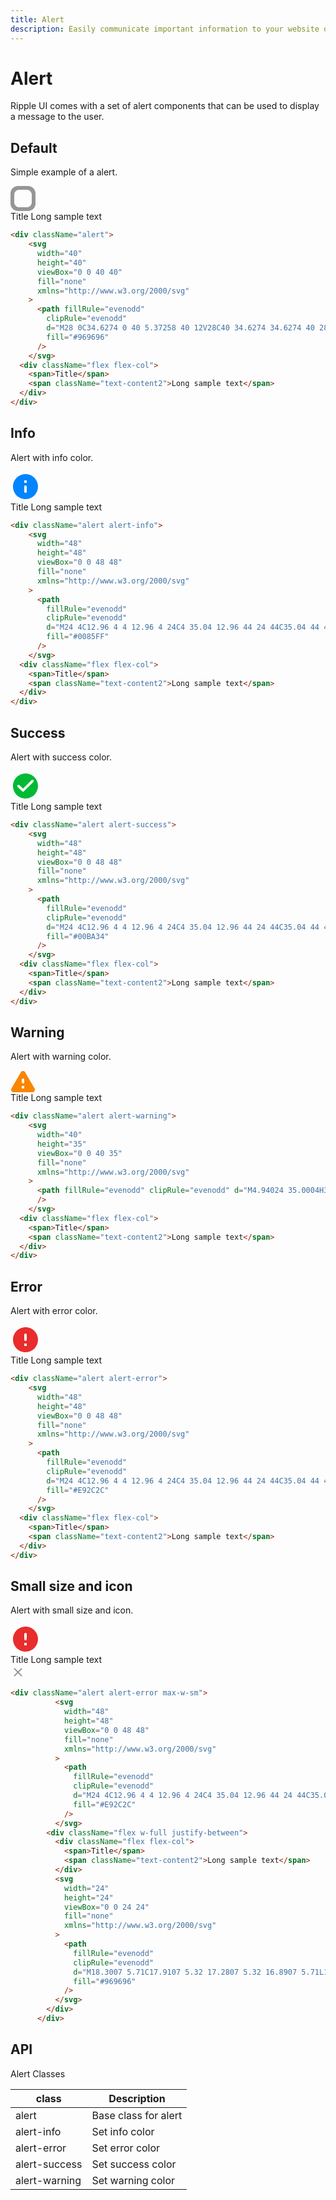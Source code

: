 ```yaml
---
title: Alert
description: Easily communicate important information to your website or application users with customizable alerts.
---
```


# Alert

Ripple UI comes with a set of alert components that can be used to display a message to the user.

## Default

Simple example of a alert.

<div className="alert">
    <svg
      width="40"
      height="40"
      viewBox="0 0 40 40"
      fill="none"
      xmlns="http://www.w3.org/2000/svg"
    >
      <path fillRule="evenodd"
        clipRule="evenodd"
        d="M28 0C34.6274 0 40 5.37258 40 12V28C40 34.6274 34.6274 40 28 40H12C5.37258 40 0 34.6274 0 28V12C0 5.37258 5.37258 0 12 0H28ZM26 6H14C9.71561 6 6.21784 9.36794 6.00979 13.6007L6 14V26C6 30.2844 9.36794 33.7822 13.6007 33.9902L14 34H26C30.2844 34 33.7822 30.6321 33.9902 26.3993L34 26V14C34 9.71561 30.6321 6.21784 26.3993 6.00979L26 6Z"
        fill="#969696"
      />
    </svg>
  <div className="flex flex-col">
    <span>Title</span>
    <span className="text-content2">Long sample text</span>
  </div>
</div>

```html
<div className="alert">
    <svg
      width="40"
      height="40"
      viewBox="0 0 40 40"
      fill="none"
      xmlns="http://www.w3.org/2000/svg"
    >
      <path fillRule="evenodd"
        clipRule="evenodd"
        d="M28 0C34.6274 0 40 5.37258 40 12V28C40 34.6274 34.6274 40 28 40H12C5.37258 40 0 34.6274 0 28V12C0 5.37258 5.37258 0 12 0H28ZM26 6H14C9.71561 6 6.21784 9.36794 6.00979 13.6007L6 14V26C6 30.2844 9.36794 33.7822 13.6007 33.9902L14 34H26C30.2844 34 33.7822 30.6321 33.9902 26.3993L34 26V14C34 9.71561 30.6321 6.21784 26.3993 6.00979L26 6Z"
        fill="#969696"
      />
    </svg>
  <div className="flex flex-col">
    <span>Title</span>
    <span className="text-content2">Long sample text</span>
  </div>
</div>
```

## Info

Alert with info color.

<div className="alert alert-info">
    <svg
      width="48"
      height="48"
      viewBox="0 0 48 48"
      fill="none"
      xmlns="http://www.w3.org/2000/svg"
    >
      <path
        fillRule="evenodd"
        clipRule="evenodd"
        d="M24 4C12.96 4 4 12.96 4 24C4 35.04 12.96 44 24 44C35.04 44 44 35.04 44 24C44 12.96 35.04 4 24 4ZM24 34C22.9 34 22 33.1 22 32V24C22 22.9 22.9 22 24 22C25.1 22 26 22.9 26 24V32C26 33.1 25.1 34 24 34ZM26 18H22V14H26V18Z"
        fill="#0085FF"
      />
    </svg>
  <div className="flex flex-col">
    <span>Title</span>
    <span className="text-content2">Long sample text</span>
  </div>
</div>

```html
<div className="alert alert-info">
    <svg
      width="48"
      height="48"
      viewBox="0 0 48 48"
      fill="none"
      xmlns="http://www.w3.org/2000/svg"
    >
      <path
        fillRule="evenodd"
        clipRule="evenodd"
        d="M24 4C12.96 4 4 12.96 4 24C4 35.04 12.96 44 24 44C35.04 44 44 35.04 44 24C44 12.96 35.04 4 24 4ZM24 34C22.9 34 22 33.1 22 32V24C22 22.9 22.9 22 24 22C25.1 22 26 22.9 26 24V32C26 33.1 25.1 34 24 34ZM26 18H22V14H26V18Z"
        fill="#0085FF"
      />
    </svg>
  <div className="flex flex-col">
    <span>Title</span>
    <span className="text-content2">Long sample text</span>
  </div>
</div>
```

## Success

Alert with success color.

<div className="alert alert-success">
    <svg
      width="48"
      height="48"
      viewBox="0 0 48 48"
      fill="none"
      xmlns="http://www.w3.org/2000/svg"
    >
      <path
        fillRule="evenodd"
        clipRule="evenodd"
        d="M24 4C12.96 4 4 12.96 4 24C4 35.04 12.96 44 24 44C35.04 44 44 35.04 44 24C44 12.96 35.04 4 24 4ZM18.58 32.58L11.4 25.4C10.62 24.62 10.62 23.36 11.4 22.58C12.18 21.8 13.44 21.8 14.22 22.58L20 28.34L33.76 14.58C34.54 13.8 35.8 13.8 36.58 14.58C37.36 15.36 37.36 16.62 36.58 17.4L21.4 32.58C20.64 33.36 19.36 33.36 18.58 32.58Z"
        fill="#00BA34"
      />
    </svg>
  <div className="flex flex-col">
    <span>Title</span>
    <span className="text-content2">Long sample text</span>
  </div>
</div>

```html
<div className="alert alert-success">
    <svg
      width="48"
      height="48"
      viewBox="0 0 48 48"
      fill="none"
      xmlns="http://www.w3.org/2000/svg"
    >
      <path
        fillRule="evenodd"
        clipRule="evenodd"
        d="M24 4C12.96 4 4 12.96 4 24C4 35.04 12.96 44 24 44C35.04 44 44 35.04 44 24C44 12.96 35.04 4 24 4ZM18.58 32.58L11.4 25.4C10.62 24.62 10.62 23.36 11.4 22.58C12.18 21.8 13.44 21.8 14.22 22.58L20 28.34L33.76 14.58C34.54 13.8 35.8 13.8 36.58 14.58C37.36 15.36 37.36 16.62 36.58 17.4L21.4 32.58C20.64 33.36 19.36 33.36 18.58 32.58Z"
        fill="#00BA34"
      />
    </svg>
  <div className="flex flex-col">
    <span>Title</span>
    <span className="text-content2">Long sample text</span>
  </div>
</div>

```

## Warning

Alert with warning color.

<div className="alert alert-warning">
    <svg
      width="40"
      height="35"
      viewBox="0 0 40 35"
      fill="none"
      xmlns="http://www.w3.org/2000/svg"
    >
      <path fillRule="evenodd" clipRule="evenodd" d="M4.94024 35.0004H35.0602C38.1402 35.0004 40.0602 31.6604 38.5202 29.0004L23.4602 2.98035C21.9202 0.320352 18.0802 0.320352 16.5402 2.98035L1.48024 29.0004C-0.0597576 31.6604 1.86024 35.0004 4.94024 35.0004ZM20.0002 21.0004C18.9002 21.0004 18.0002 20.1004 18.0002 19.0004V15.0004C18.0002 13.9004 18.9002 13.0004 20.0002 13.0004C21.1002 13.0004 22.0002 13.9004 22.0002 15.0004V19.0004C22.0002 20.1004 21.1002 21.0004 20.0002 21.0004ZM22.0002 29.0004H18.0002V25.0004H22.0002V29.0004Z" fill="#F98600"
      />
    </svg>
  <div className="flex flex-col">
    <span>Title</span>
    <span className="text-content2">Long sample text</span>
  </div>
</div>

```html
<div className="alert alert-warning">
    <svg
      width="40"
      height="35"
      viewBox="0 0 40 35"
      fill="none"
      xmlns="http://www.w3.org/2000/svg"
    >
      <path fillRule="evenodd" clipRule="evenodd" d="M4.94024 35.0004H35.0602C38.1402 35.0004 40.0602 31.6604 38.5202 29.0004L23.4602 2.98035C21.9202 0.320352 18.0802 0.320352 16.5402 2.98035L1.48024 29.0004C-0.0597576 31.6604 1.86024 35.0004 4.94024 35.0004ZM20.0002 21.0004C18.9002 21.0004 18.0002 20.1004 18.0002 19.0004V15.0004C18.0002 13.9004 18.9002 13.0004 20.0002 13.0004C21.1002 13.0004 22.0002 13.9004 22.0002 15.0004V19.0004C22.0002 20.1004 21.1002 21.0004 20.0002 21.0004ZM22.0002 29.0004H18.0002V25.0004H22.0002V29.0004Z" fill="#F98600"
      />
    </svg>
  <div className="flex flex-col">
    <span>Title</span>
    <span className="text-content2">Long sample text</span>
  </div>
</div>
```

## Error

Alert with error color.

<div className="alert alert-error">
    <svg
      width="48"
      height="48"
      viewBox="0 0 48 48"
      fill="none"
      xmlns="http://www.w3.org/2000/svg"
    >
      <path
        fillRule="evenodd"
        clipRule="evenodd"
        d="M24 4C12.96 4 4 12.96 4 24C4 35.04 12.96 44 24 44C35.04 44 44 35.04 44 24C44 12.96 35.04 4 24 4ZM24 26C22.9 26 22 25.1 22 24V16C22 14.9 22.9 14 24 14C25.1 14 26 14.9 26 16V24C26 25.1 25.1 26 24 26ZM26 34H22V30H26V34Z"
        fill="#E92C2C"
      />
    </svg>
  <div className="flex flex-col">
    <span>Title</span>
    <span className="text-content2">Long sample text</span>
  </div>
</div>

```html
<div className="alert alert-error">
    <svg
      width="48"
      height="48"
      viewBox="0 0 48 48"
      fill="none"
      xmlns="http://www.w3.org/2000/svg"
    >
      <path
        fillRule="evenodd"
        clipRule="evenodd"
        d="M24 4C12.96 4 4 12.96 4 24C4 35.04 12.96 44 24 44C35.04 44 44 35.04 44 24C44 12.96 35.04 4 24 4ZM24 26C22.9 26 22 25.1 22 24V16C22 14.9 22.9 14 24 14C25.1 14 26 14.9 26 16V24C26 25.1 25.1 26 24 26ZM26 34H22V30H26V34Z"
        fill="#E92C2C"
      />
    </svg>
  <div className="flex flex-col">
    <span>Title</span>
    <span className="text-content2">Long sample text</span>
  </div>
</div>
```

## Small size and icon

Alert with small size and icon.

<div className="alert alert-error max-w-sm">
          <svg
            width="48"
            height="48"
            viewBox="0 0 48 48"
            fill="none"
            xmlns="http://www.w3.org/2000/svg"
          >
            <path
              fillRule="evenodd"
              clipRule="evenodd"
              d="M24 4C12.96 4 4 12.96 4 24C4 35.04 12.96 44 24 44C35.04 44 44 35.04 44 24C44 12.96 35.04 4 24 4ZM24 26C22.9 26 22 25.1 22 24V16C22 14.9 22.9 14 24 14C25.1 14 26 14.9 26 16V24C26 25.1 25.1 26 24 26ZM26 34H22V30H26V34Z"
              fill="#E92C2C"
            />
          </svg>
        <div className="flex w-full justify-between">
          <div className="flex flex-col">
            <span>Title</span>
            <span className="text-content2">Long sample text</span>
          </div>
          <svg
            width="24"
            height="24"
            viewBox="0 0 24 24"
            fill="none"
            xmlns="http://www.w3.org/2000/svg"
          >
            <path
              fillRule="evenodd"
              clipRule="evenodd"
              d="M18.3007 5.71C17.9107 5.32 17.2807 5.32 16.8907 5.71L12.0007 10.59L7.1107 5.7C6.7207 5.31 6.0907 5.31 5.7007 5.7C5.3107 6.09 5.3107 6.72 5.7007 7.11L10.5907 12L5.7007 16.89C5.3107 17.28 5.3107 17.91 5.7007 18.3C6.0907 18.69 6.7207 18.69 7.1107 18.3L12.0007 13.41L16.8907 18.3C17.2807 18.69 17.9107 18.69 18.3007 18.3C18.6907 17.91 18.6907 17.28 18.3007 16.89L13.4107 12L18.3007 7.11C18.6807 6.73 18.6807 6.09 18.3007 5.71Z"
              fill="#969696"
            />
          </svg>
        </div>
      </div>

```html
<div className="alert alert-error max-w-sm">
          <svg
            width="48"
            height="48"
            viewBox="0 0 48 48"
            fill="none"
            xmlns="http://www.w3.org/2000/svg"
          >
            <path
              fillRule="evenodd"
              clipRule="evenodd"
              d="M24 4C12.96 4 4 12.96 4 24C4 35.04 12.96 44 24 44C35.04 44 44 35.04 44 24C44 12.96 35.04 4 24 4ZM24 26C22.9 26 22 25.1 22 24V16C22 14.9 22.9 14 24 14C25.1 14 26 14.9 26 16V24C26 25.1 25.1 26 24 26ZM26 34H22V30H26V34Z"
              fill="#E92C2C"
            />
          </svg>
        <div className="flex w-full justify-between">
          <div className="flex flex-col">
            <span>Title</span>
            <span className="text-content2">Long sample text</span>
          </div>
          <svg
            width="24"
            height="24"
            viewBox="0 0 24 24"
            fill="none"
            xmlns="http://www.w3.org/2000/svg"
          >
            <path
              fillRule="evenodd"
              clipRule="evenodd"
              d="M18.3007 5.71C17.9107 5.32 17.2807 5.32 16.8907 5.71L12.0007 10.59L7.1107 5.7C6.7207 5.31 6.0907 5.31 5.7007 5.7C5.3107 6.09 5.3107 6.72 5.7007 7.11L10.5907 12L5.7007 16.89C5.3107 17.28 5.3107 17.91 5.7007 18.3C6.0907 18.69 6.7207 18.69 7.1107 18.3L12.0007 13.41L16.8907 18.3C17.2807 18.69 17.9107 18.69 18.3007 18.3C18.6907 17.91 18.6907 17.28 18.3007 16.89L13.4107 12L18.3007 7.11C18.6807 6.73 18.6807 6.09 18.3007 5.71Z"
              fill="#969696"
            />
          </svg>
        </div>
      </div>
```

## API
<Attributes>
<Attributes.Title>Alert Classes</Attributes.Title>

| class         | Description          |
| ------------- | -------------------- |
| alert         | Base class for alert |
| alert-info    | Set info color       |
| alert-error   | Set error color      |
| alert-success | Set success color    |
| alert-warning | Set warning color    |

</Attributes>


